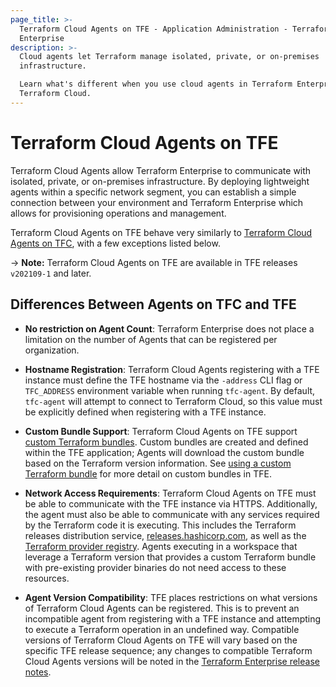 ```yaml
---
page_title: >-
  Terraform Cloud Agents on TFE - Application Administration - Terraform
  Enterprise
description: >-
  Cloud agents let Terraform manage isolated, private, or on-premises
  infrastructure.

  Learn what's different when you use cloud agents in Terraform Enterprise vs.
  Terraform Cloud.
---
```


# Terraform Cloud Agents on TFE

Terraform Cloud Agents allow Terraform Enterprise to communicate with isolated,
private, or on-premises infrastructure. By deploying lightweight agents within a
specific network segment, you can establish a simple connection between your
environment and Terraform Enterprise which allows for provisioning operations and
management.

Terraform Cloud Agents on TFE behave very similarly to [Terraform Cloud Agents on TFC](/terraform/cloud-docs/agents),
with a few exceptions listed below.

-> **Note:** Terraform Cloud Agents on TFE are available in TFE releases `v202109-1`
and later.

## Differences Between Agents on TFC and TFE

* **No restriction on Agent Count**: Terraform Enterprise does not
  place a limitation on the number of Agents that can be registered per organization.

* **Hostname Registration**: Terraform Cloud Agents registering with a TFE instance
  must define the TFE hostname via the `-address` CLI flag or `TFC_ADDRESS` environment
  variable when running `tfc-agent`. By default, `tfc-agent` will attempt to connect to
  Terraform Cloud, so this value must be explicitly defined when registering with a
  TFE instance.

* **Custom Bundle Support**: Terraform Cloud Agents on TFE support
  [custom Terraform bundles](https://github.com/hashicorp/terraform/tree/main/tools/terraform-bundle).
  Custom bundles are created and defined within the TFE application; Agents will
  download the custom bundle based on the Terraform version information. See
  [using a custom Terraform bundle](https://support.hashicorp.com/hc/en-us/articles/360016992613-Using-custom-and-community-providers-in-Terraform-Cloud-and-Enterprise)
  for more detail on custom bundles in TFE.

* **Network Access Requirements**: Terraform Cloud Agents on TFE must be able to
  communicate with the TFE instance via HTTPS. Additionally, the agent must also be
  able to communicate with any services required by the Terraform code it is executing.
  This includes the Terraform releases distribution service, [releases.hashicorp.com](https://releases.hashicorp.com),
  as well as the [Terraform provider registry](https://registry.terraform.io). Agents
  executing in a workspace that leverage a Terraform version that provides a custom
  Terraform bundle with pre-existing provider binaries do not need access to these resources.

* **Agent Version Compatibility**: TFE places restrictions on what versions of Terraform Cloud Agents can be registered. This is to prevent an incompatible agent from registering with a TFE instance and attempting to execute a Terraform operation in an undefined way. Compatible versions of Terraform Cloud Agents on TFE will vary based on the specific TFE release sequence; any changes to compatible Terraform Cloud Agents versions will be noted in the [Terraform Enterprise release notes](/terraform/enterprise/releases).